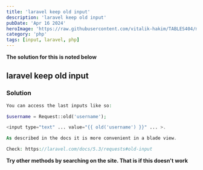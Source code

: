 ```yaml
---
title: 'laravel keep old input'
description: 'laravel keep old input'
pubDate: 'Apr 16 2024'
heroImage: 'https://raw.githubusercontent.com/vitalik-hakim/TABLES404/main/error_b/php.png'
category: 'php'
tags: [input, laravel, php]
---
```


**The solution for this is noted below**

## laravel keep old input

### Solution

```php
You can access the last inputs like so:

$username = Request::old('username');

<input type="text" ... value="{{ old('username') }}" ... >.

As described in the docs it is more convenient in a blade view.

Check: https://laravel.com/docs/5.3/requests#old-input
```

**Try other methods by searching on the site. That is if this doesn't work**
